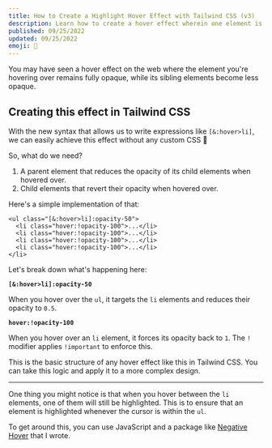 ```yaml
---
title: How to Create a Highlight Hover Effect with Tailwind CSS (v3)
description: Learn how to create a hover effect wherein one element is highlighted while the rest are faded using Tailwind CSS.
published: 09/25/2022
updated: 09/25/2022
emoji: 🔦
---
```


You may have seen a hover effect on the web where the element you're hovering over remains fully opaque, while its sibling elements become less opaque.

## Creating this effect in Tailwind CSS

With the new syntax that allows us to write expressions like `[&:hover>li]`, we can easily achieve this effect without any custom CSS 🎉

So, what do we need?

1. A parent element that reduces the opacity of its child elements when hovered over.
2. Child elements that revert their opacity when hovered over.

Here's a simple implementation of that:

```
<ul class="[&:hover>li]:opacity-50">
  <li class="hover:!opacity-100">...</li>
  <li class="hover:!opacity-100">...</li>
  <li class="hover:!opacity-100">...</li>
  <li class="hover:!opacity-100">...</li>
</li>
```

Let's break down what's happening here:

**`[&:hover>li]:opacity-50`**

When you hover over the `ul`, it targets the `li` elements and reduces their opacity to `0.5`.

**`hover:!opacity-100`**

When you hover over an `li` element, it forces its opacity back to `1`. The `!` modifier applies `!important` to enforce this.

This is the basic structure of any hover effect like this in Tailwind CSS. You can take this logic and apply it to a more complex design.

---

One thing you might notice is that when you hover between the `li` elements, one of them will still be highlighted. This is to ensure that an element is highlighted whenever the cursor is within the `ul`.

To get around this, you can use JavaScript and a package like [Negative Hover](https://github.com/markmead/negative-hover) that I wrote.
